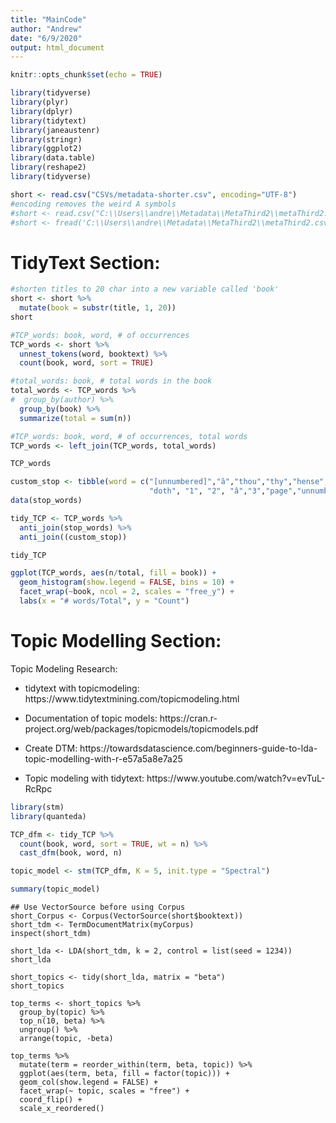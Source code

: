 ```yaml
---
title: "MainCode"
author: "Andrew"
date: "6/9/2020"
output: html_document
---
```


```r
knitr::opts_chunk$set(echo = TRUE)
```

```r
library(tidyverse)
library(plyr)
library(dplyr)
library(tidytext)
library(janeaustenr)
library(stringr)
library(ggplot2)
library(data.table)
library(reshape2)
library(tidyverse)
```

```r
short <- read.csv("CSVs/metadata-shorter.csv", encoding="UTF-8")
#encoding removes the weird A symbols
#short <- read.csv("C:\\Users\\andre\\Metadata\\MetaThird2\\metaThird2.csv")
#short <- fread('C:\\Users\\andre\\Metadata\\MetaThird2\\metaThird2.csv')
```

# TidyText Section:

```r
#shorten titles to 20 char into a new variable called 'book'
short <- short %>%
  mutate(book = substr(title, 1, 20)) 
short

#TCP_words: book, word, # of occurrences
TCP_words <- short %>%
  unnest_tokens(word, booktext) %>%
  count(book, word, sort = TRUE)

#total_words: book, # total words in the book
total_words <- TCP_words %>%
#  group_by(author) %>%
  group_by(book) %>%
  summarize(total = sum(n))

#TCP_words: book, word, # of occurrences, total words 
TCP_words <- left_join(TCP_words, total_words)

TCP_words
```

```r
custom_stop <- tibble(word = c("[unnumbered]","ã","thou","thy","hense","\210â", 
                               "doth", "1", "2", "â","3","page","unnumbered"))
data(stop_words)

tidy_TCP <- TCP_words %>%
  anti_join(stop_words) %>%
  anti_join((custom_stop))

tidy_TCP
```

```r
ggplot(TCP_words, aes(n/total, fill = book)) +
  geom_histogram(show.legend = FALSE, bins = 10) +
  facet_wrap(~book, ncol = 2, scales = "free_y") + 
  labs(x = "# words/Total", y = "Count")
```

# Topic Modelling Section: 

Topic Modeling Research:

- tidytext with topicmodeling: https://www.tidytextmining.com/topicmodeling.html

- Documentation of topic models: https://cran.r-project.org/web/packages/topicmodels/topicmodels.pdf

- Create DTM: https://towardsdatascience.com/beginners-guide-to-lda-topic-modelling-with-r-e57a5a8e7a25

- Topic modeling with tidytext: https://www.youtube.com/watch?v=evTuL-RcRpc


```r
library(stm)
library(quanteda)
```
```r
TCP_dfm <- tidy_TCP %>%
  count(book, word, sort = TRUE, wt = n) %>%
  cast_dfm(book, word, n)

topic_model <- stm(TCP_dfm, K = 5, init.type = "Spectral")
```
```r
summary(topic_model)
```




```convert
## Use VectorSource before using Corpus
short_Corpus <- Corpus(VectorSource(short$booktext))
short_tdm <- TermDocumentMatrix(myCorpus)
inspect(short_tdm)
```
```create
short_lda <- LDA(short_tdm, k = 2, control = list(seed = 1234))
short_lda
```
```create
short_topics <- tidy(short_lda, matrix = "beta")
short_topics
```

```{}
top_terms <- short_topics %>%
  group_by(topic) %>%
  top_n(10, beta) %>%
  ungroup() %>%
  arrange(topic, -beta)

top_terms %>%
  mutate(term = reorder_within(term, beta, topic)) %>%
  ggplot(aes(term, beta, fill = factor(topic))) +
  geom_col(show.legend = FALSE) +
  facet_wrap(~ topic, scales = "free") +
  coord_flip() +
  scale_x_reordered()
```



